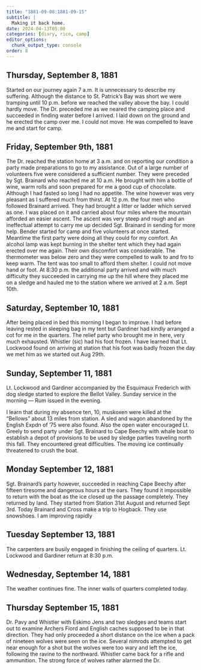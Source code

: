 ```yaml
---
title: "1881-09-08:1881-09-15"
subtitle: |
  Making it back home.
date: 2024-04-13T05:00
categories: [diary, rice, camp]
editor_options:
  chunk_output_type: console
order: 8
---
```


## Thursday, September 8, 1881 

Started on our journey again 7 a.m. It is unnecessary to describe my
suffering. Although the distance to St. Patrick's Bay was short we were tramping
until 10 p.m. before we reached the valley above the bay. I could hardly move. The
Dr. preceded me as we neared the camping place and succeeded in finding water
before I arrived. I laid down on the ground and he erected the camp over me. I could
not move. He was compelled to leave me and start for camp.

## Friday, September 9th, 1881 

The Dr. reached the station home at 3 a.m. and on reporting our condition a
party made preparations to go to my assistance. Out of a large number of volunteers
five were considered a sufficient number. They were preceded by Sgt. Brainard who
reached me at 10 a.m. He brought with him a bottle of wine, warm rolls and soon
prepared for me a good cup of chocolate. Although I had fasted so long I had no 
appetite. The wine however was very pleasant as I suffered much from thirst. At 12
p.m. the four men who followed Brainard arrived. They had brought a litter or ladder
which served as one. I was placed on it and carried about four miles where the
mountain afforded an easier ascent. The ascent was very steep and rough and an
ineffectual attempt to carry me up decided Sgt. Brainard in sending for more help.
Bender started for camp and five volunteers at once started. Meantime the first party
were doing all they could for my comfort. An alcohol lamp was kept burning in the
shelter tent which they had again erected over me again. Their own discomfort was
considerable. The thermometer was below zero and they were compelled to walk to
and fro to keep warm. The tent was too small to afford them shelter. I could not
move hand or foot. At 8:30 p.m. the additional party arrived and with much difficulty
they succeeded in carrying me up the hill where they placed me on a sledge and
hauled me to the station where we arrived at 2 a.m. Sept 10th.

## Saturday, September 10, 1881

After being placed in bed this morning I began to improve. I had before
leaving rested in sleeping bag in my tent but Gardiner had kindly arranged a cot for
me in the quarters. The relief party who brought me in here, very much exhausted.
Whistler (sic) had his foot frozen. I have learned that Lt. Lockwood found on
arriving at station that his foot was badly frozen the day we met him as we started out
Aug 29th.


## Sunday, September 11, 1881

Lt. Lockwood and Gardiner accompanied by the Esquimaux Frederich with
dog sledge started to explore the Bellot Valley. Sunday service in the morning — Rum
issued in the evening.

I learn that during my absence ten, 10, muskoxen were killed at the “Bellows”
about 13 miles from station. A sled and wagon abandoned by the English Expdn of
‘75 were also found. Also the open water encouraged Lt. Greely to send party under
Sgt. Brainard to Cape Beechy with whale boat to establish a depot of provisions to be
used by sledge parties traveling north this fall. They encountered great difficulties.
The moving ice continually threatened to crush the boat.

## Monday September 12, 1881

Sgt. Brainard’s party however, succeeded in reaching Cape Beechy after
fifteen tiresome and dangerous hours at the oars. They found it impossible to return
with the boat as the ice closed up the passage completely. They returned by land.
They started from Station 31st August and returned Sept 3rd. Today Brainard and
Cross make a trip to Hogback. They use snowshoes. I am improving rapidly


## Tuesday September 13, 1881

The carpenters are busily engaged in finishing the ceiling of quarters.
Lt. Lockwood and Gardiner return at 8:30 p.m.


## Wednesday, September 14, 1881

The weather continues fine. The inner walls of quarters completed today.

## Thursday September 15, 1881

Dr. Pavy and Whistler with Eskimo Jens and two sledges and teams start out
to examine Archers Fiord and English caches supposed to be in that direction. They
had only proceeded a short distance on the ice when a pack of nineteen wolves were
seen on the ice. Several nimrods attempted to get near enough for a shot but the
wolves were too wary and left the ice, following the ravine to the northward.
Whistler came back for a rifle and ammunition. The strong force of wolves rather
alarmed the Dr.
